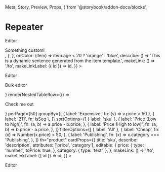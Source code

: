   Meta,
  Story,
  Preview,
  Props,
} from '@storybook/addon-docs/blocks';


<Meta title="Repeater/Repeater" component={Repeater} />

# Repeater

<Preview>
  <Story name="Empty">
    <Repeater data={[]}>
      <p>Editor</p>
    </Repeater>
  </Story>
  <Story name="Without options">
    <Repeater
      disableMultiselect
      cardProps={{
        title: 'sku',
        attributes: ['for.name', 'id', 'age'],
        editable: {
          position: {
            renderer: () => <div>Something custom!</div>,
          },
        },
        onColor: (item) =>
          item.age < 20 ? 'orange' : 'blue',
        describe: () =>
          'This is a dynamic sentence generated from the item template.',
        makeLink: () => '/to',
        makeLinkLabel: ({ id }) => id,
      }}
    >
      <p>Editor</p>
    </Repeater>
  </Story>
  <Story name="Custom renderers">
    <Repeater
      bulkEditorComponent={<p>Bulk editor</p>}
      renderNestedTableRow={() => <p>Check me out</p>}
      perPage={50}
      groupBy={[
        { label: 'Expensive', fn: (v) => v.price > 50 },
        { label: '211', fn: isSeq },
      ]}
      sortOptions={[
        { label: 'sku' },
        {
          label: 'Price (Low to high)',
          fn: (a, b) => a.price - b.price,
        },
        {
          label: 'Price (High to low)',
          fn: (a, b) => b.price - a.price,
        },
      ]}
      filterOptions={[
        { label: 'All' },
        {
          label: 'Cheap',
          fn: (x) => Number(x.price) < 50,
        },
        {
          label: 'Publishing',
          fn: (x) => x.category === 'Publishing',
        },
      ]}
      th="product"
      cardProps={{
        title: 'sku',
        describe: 'description',
        attributes: ['price', 'category'],
        editable: {
          price: {
            type: 'number',
            toPrice: true,
          },
          category: {
            type: 'text',
          },
        },
        makeLink: () => '/to',
        makeLinkLabel: ({ id }) => id,
      }}
    >
      <p>Editor</p>
    </Repeater>
  </Story>
</Preview>
